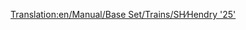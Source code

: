[[Translation:en/Manual/Base Set/Trains/SH∕Hendry '25']]
{{de/Übersetzung|de/Manual/Base Set/Trains/Hendry '25'|99}}
{{de/Manual/Base Set/Trains/Züge|Image=[[File:en/Manual/Base Set/Trains/Shhendry25.png]]
|Name=SH/Hendry "25"
|Kosten=£17,578 ($35.156)
|Geschwindigkeit=128 km/h (80 mph)
|Gewicht=72 t
|Leistung=1,257 PS (932 kW)
|Betriebskosten=£1,447 ($2.894)
|Entwurf=1962
|Betriebsdauer=18
|Platz=k.A.
|Description=
|Reales-Leben=[https://www.wikipedia.org/wiki/British Rail Class 25 British Rail Baureihe 25] (englisch)
}}